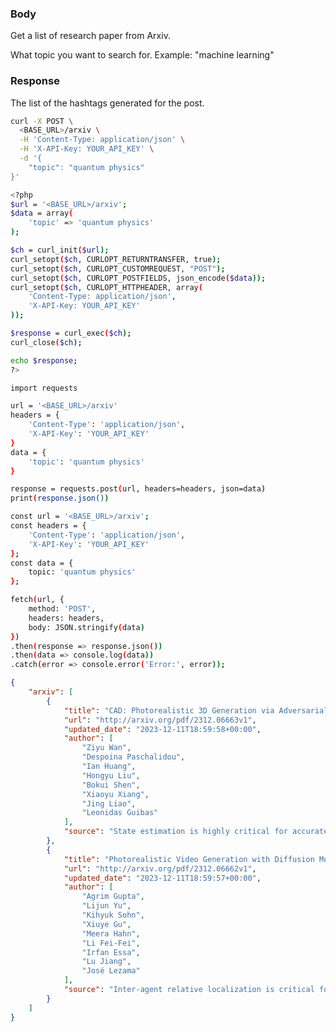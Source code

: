 

### Body

Get a list of research paper from Arxiv.

<ParamField body="topic" type="string">
  What topic you want to search for. Example: "machine learning"
</ParamField>

### Response

<ResponseField name="arxiv" type="string">
  The list of the hashtags generated for the post.
</ResponseField>

<RequestExample>

```bash cURL
curl -X POST \
  <BASE_URL>/arxiv \
  -H 'Content-Type: application/json' \
  -H 'X-API-Key: YOUR_API_KEY' \
  -d '{
    "topic": "quantum physics"
}'

```

```bash PHP
<?php
$url = '<BASE_URL>/arxiv';
$data = array(
    'topic' => 'quantum physics'
);

$ch = curl_init($url);
curl_setopt($ch, CURLOPT_RETURNTRANSFER, true);
curl_setopt($ch, CURLOPT_CUSTOMREQUEST, "POST");
curl_setopt($ch, CURLOPT_POSTFIELDS, json_encode($data));
curl_setopt($ch, CURLOPT_HTTPHEADER, array(
    'Content-Type: application/json',
    'X-API-Key: YOUR_API_KEY'
));

$response = curl_exec($ch);
curl_close($ch);

echo $response;
?>

```

```bash Python
import requests

url = '<BASE_URL>/arxiv'
headers = {
    'Content-Type': 'application/json',
    'X-API-Key': 'YOUR_API_KEY'
}
data = {
    'topic': 'quantum physics'
}

response = requests.post(url, headers=headers, json=data)
print(response.json())
```

```bash JavaScript
const url = '<BASE_URL>/arxiv';
const headers = {
    'Content-Type': 'application/json',
    'X-API-Key': 'YOUR_API_KEY'
};
const data = {
    topic: 'quantum physics'
};

fetch(url, {
    method: 'POST',
    headers: headers,
    body: JSON.stringify(data)
})
.then(response => response.json())
.then(data => console.log(data))
.catch(error => console.error('Error:', error));


```

</RequestExample>

<ResponseExample>

```json Response
{
    "arxiv": [
        {
            "title": "CAD: Photorealistic 3D Generation via Adversarial Distillation",
            "url": "http://arxiv.org/pdf/2312.06663v1",
            "updated_date": "2023-12-11T18:59:58+00:00",
            "author": [
                "Ziyu Wan",
                "Despoina Paschalidou",
                "Ian Huang",
                "Hongyu Liu",
                "Bokui Shen",
                "Xiaoyu Xiang",
                "Jing Liao",
                "Leonidas Guibas"
            ],
            "source": "State estimation is highly critical for accurately observing the dynamic\nbehavior of the power grids and minimizing risks from cyber threats..."
        },
        {
            "title": "Photorealistic Video Generation with Diffusion Models",
            "url": "http://arxiv.org/pdf/2312.06662v1",
            "updated_date": "2023-12-11T18:59:57+00:00",
            "author": [
                "Agrim Gupta",
                "Lijun Yu",
                "Kihyuk Sohn",
                "Xiuye Gu",
                "Meera Hahn",
                "Li Fei-Fei",
                "Irfan Essa",
                "Lu Jiang",
                "José Lezama"
            ],
            "source": "Inter-agent relative localization is critical for many multi-robot systems..."
        }
    ]
}
```

</ResponseExample>


&nbsp;
#
&nbsp;
#
&nbsp;